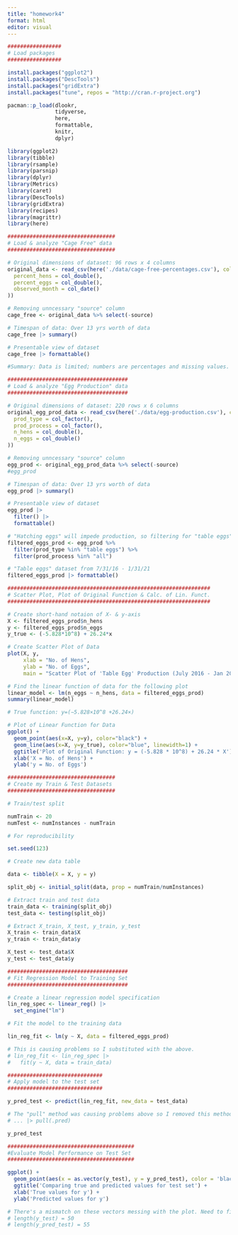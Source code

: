 ```yaml
---
title: "homework4"
format: html
editor: visual
---
```


```r

#################
# Load packages
#################

install.packages("ggplot2")
install.packages("DescTools")
install.packages("gridExtra")
install.packages("tune", repos = "http://cran.r-project.org")

pacman::p_load(dlookr,
               tidyverse,
               here,
               formattable,
               knitr,
               dplyr)

library(ggplot2)
library(tibble)
library(rsample)
library(parsnip)
library(dplyr)
library(Metrics)
library(caret)
library(DescTools)
library(gridExtra)
library(recipes)
library(magrittr)
library(here)
```

```r
##################################
# Load & analyze "Cage Free" data
##################################

# Original dimensions of dataset: 96 rows x 4 columns
original_data <- read_csv(here('./data/cage-free-percentages.csv'), col_types = cols(observed_month = col_date(),
  percent_hens = col_double(),
  percent_eggs = col_double(),
  observed_month = col_date()
))

# Removing unncessary "source" column
cage_free <- original_data %>% select(-source)

# Timespan of data: Over 13 yrs worth of data
cage_free |> summary()

# Presentable view of dataset
cage_free |> formattable()

#Summary: Data is limited; numbers are percentages and missing values.
```

```r
######################################
# Load & analyze "Egg Production" data
######################################

# Original dimensions of dataset: 220 rows x 6 columns
original_egg_prod_data <- read_csv(here('./data/egg-production.csv'), col_types = cols(observed_month = col_date(),
  prod_type = col_factor(),
  prod_process = col_factor(),
  n_hens = col_double(),
  n_eggs = col_double()
))

# Removing unncessary "source" column
egg_prod <- original_egg_prod_data %>% select(-source)
#egg_prod

# Timespan of data: Over 13 yrs worth of data
egg_prod |> summary()

# Presentable view of dataset
egg_prod |> 
  filter() |>
  formattable()

# "Hatching eggs" will impede production, so filtering for "table eggs" 
filtered_eggs_prod <- egg_prod %>%
  filter(prod_type %in% "table eggs") %>%
  filter(prod_process %in% "all")

# "Table eggs" dataset from 7/31/16 - 1/31/21
filtered_eggs_prod |> formattable()
```

```r
################################################################
# Scatter Plot, Plot of Original Function & Calc. of Lin. Funct.
################################################################

# Create short-hand notaion of X- & y-axis
X <- filtered_eggs_prod$n_hens
y <- filtered_eggs_prod$n_eggs
y_true <- (-5.828*10^8) + 26.24*x

# Create Scatter Plot of Data
plot(X, y,
     xlab = "No. of Hens", 
     ylab = "No. of Eggs",
     main = "Scatter Plot of 'Table Egg' Production (July 2016 - Jan 2021)")

# Find the linear function of data for the following plot
linear_model <- lm(n_eggs ~ n_hens, data = filtered_eggs_prod)
summary(linear_model)

# True function: y=(−5.828×10^8 +26.24×)

# Plot of Linear Function for Data
ggplot() +
  geom_point(aes(x=X, y=y), color="black") +
  geom_line(aes(x=X, y=y_true), color="blue", linewidth=1) +
  ggtitle('Plot of Original Function: y = (-5.828 * 10^8) + 26.24 * X') +
  xlab('X = No. of Hens') +
  ylab('y = No. of Eggs')
```

```r
##################################
# Create my Train & Test Datasets
##################################

# Train/test split

numTrain <- 20
numTest <- numInstances - numTrain

# For reproducibility

set.seed(123)

# Create new data table

data <- tibble(X = X, y = y)

split_obj <- initial_split(data, prop = numTrain/numInstances)

# Extract train and test data
train_data <- training(split_obj)
test_data <- testing(split_obj)

# Extract X_train, X_test, y_train, y_test
X_train <- train_data$X
y_train <- train_data$y

X_test <- test_data$X
y_test <- test_data$y
```

```r

######################################
# Fit Regression Model to Training Set
######################################

# Create a linear regression model specification
lin_reg_spec <- linear_reg() |> 
  set_engine("lm")

# Fit the model to the training data

lin_reg_fit <- lm(y ~ X, data = filtered_eggs_prod)

# This is causing problems so I substituted with the above.  
# lin_reg_fit <- lin_reg_spec |> 
#   fit(y ~ X, data = train_data)
```

```r
##############################
# Apply model to the test set
##############################

y_pred_test <- predict(lin_reg_fit, new_data = test_data) 

# The "pull" method was causing problems above so I removed this method to get this chunk working. 
# ... |> pull(.pred)

y_pred_test
```

```r
########################################
#Evaluate Model Performance on Test Set
########################################

ggplot() + 
  geom_point(aes(x = as.vector(y_test), y = y_pred_test), color = 'black') +
  ggtitle('Comparing true and predicted values for test set') +
  xlab('True values for y') +
  ylab('Predicted values for y')

# There's a mismatch on these vectors messing with the plot. Need to fix this:
# length(y_test) = 50
# length(y_pred_test) = 55
```
